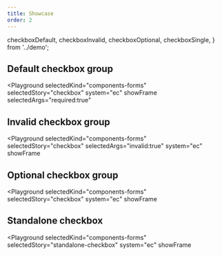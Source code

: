 ```yaml
---
title: Showcase
order: 2
---
```


  checkboxDefault,
  checkboxInvalid,
  checkboxOptional,
  checkboxSingle,
} from '../demo';

## Default checkbox group

<Playground
  selectedKind="components-forms"
  selectedStory="checkbox"
  system="ec"
  showFrame
  selectedArgs="required:true"
>
  <Html markup={checkboxDefault} />
</Playground>

## Invalid checkbox group

<Playground
  selectedKind="components-forms"
  selectedStory="checkbox"
  selectedArgs="invalid:true"
  system="ec"
  showFrame
>
  <Html markup={checkboxInvalid} />
</Playground>

## Optional checkbox group

<Playground
  selectedKind="components-forms"
  selectedStory="checkbox"
  system="ec"
  showFrame
>
  <Html markup={checkboxOptional} />
</Playground>

## Standalone checkbox

<Playground
  selectedKind="components-forms"
  selectedStory="standalone-checkbox"
  system="ec"
  showFrame
>
  <Html markup={checkboxSingle} />
</Playground>
